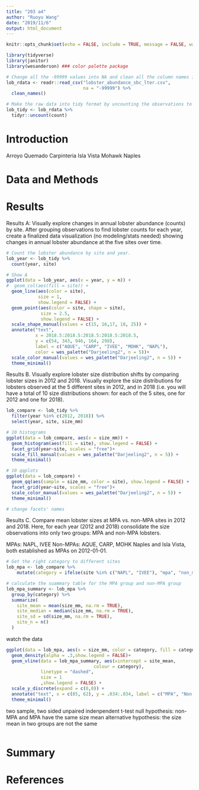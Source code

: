 ```yaml
---
title: "203 a4"
author: "Ruoyu Wang"
date: "2019/11/6"
output: html_document
---
```


```r
knitr::opts_chunk$set(echo = FALSE, include = TRUE, message = FALSE, warnings = FALSE)
```

```r
library(tidyverse)
library(janitor)
library(wesanderson) ### color palette package

# Change all the -99999 values into NA and clean all the column names in to snake_case.
lob_rdata <- readr::read_csv("lobster_abundance_sbc_lter.csv",
                             na = "-99999") %>%
  clean_names()

# Make the raw data into tidy format by uncounting the observations to separeted rows.
lob_tidy <- lob_rdata %>% 
  tidyr::uncount(count)
```

# Introduction
Arroyo Quemado  Carpinteria  Isla Vista  Mohawk  Naples
	 
# Data and Methods 

# Results

Results A: Visually explore changes in annual lobster abundance (counts) by site. After grouping observations to find lobster counts for each year, create a finalized data visualization (no modeling/stats needed) showing changes in annual lobster abundance at the five sites over time.
```r
# Count the lobster abundance by site and year.
lob_year <- lob_tidy %>% 
  count(year, site)

# Show A
ggplot(data = lob_year, aes(x = year, y = n)) +
#  geom_col(aes(fill = site)) +
  geom_line(aes(color = site), 
            size = 1, 
            show.legend = FALSE) +
  geom_point(aes(color = site, shape = site), 
             size = 2.5, 
             show.legend = FALSE) +
  scale_shape_manual(values = c(15, 16,17, 18, 25)) +
  annotate("text", 
           x = 2018.5:2018.5:2018.5:2018.5:2018.5, 
           y = c(54, 343, 946, 164, 298), 
           label = c("AQUE", "CARP", "IVEE", "MOHK", "NAPL"),
           color = wes_palette("Darjeeling2", n = 5))+
  scale_color_manual(values = wes_palette("Darjeeling2", n = 5)) +
  theme_minimal()
```

Results B. Visually explore lobster size distribution shifts by comparing lobster sizes in 2012 and 2018. Visually explore the size distributions for lobsters observed at the 5 different sites in 2012, and in 2018 (i.e. you will have a total of 10 size distributions shown: for each of the 5 sites, one for 2012 and one for 2018).

```r
lob_compare <- lob_tidy %>% 
  filter(year %in% c(2012, 2018)) %>% 
  select(year, site, size_mm)

# 10 histograms
ggplot(data = lob_compare, aes(x = size_mm)) +
  geom_histogram(aes(fill = site), show.legend = FALSE) +
  facet_grid(year~site, scales = "free")+
  scale_fill_manual(values = wes_palette("Darjeeling2", n = 5)) +
  theme_minimal()

# 10 qqplots
ggplot(data = lob_compare) +
  geom_qq(aes(sample = size_mm, color = site), show.legend = FALSE) +
  facet_grid(year~site, scales = "free")+
  scale_color_manual(values = wes_palette("Darjeeling2", n = 5)) +
  theme_minimal()

# change facets' names
```

Results C. Compare mean lobster sizes at MPA vs. non-MPA sites in 2012 and 2018. Here, for each year (2012 and 2018) consolidate the size observations into only two groups: MPA and non-MPA lobsters.

MPAs: NAPL, IVEE
Non-MPAs: AQUE, CARP, MOHK
Naples and Isla Vista, both established as MPAs on 2012-01-01.

```r
# Get the right category to different sites
lob_mpa <- lob_compare %>% 
    mutate(category = ifelse(site %in% c("NAPL", "IVEE"), "mpa", "non_mpa"))

# calculate the suammary table for the MPA group and non-MPA group
lob_mpa_summary <- lob_mpa %>% 
  group_by(category) %>% 
  summarize(
    site_mean = mean(size_mm, na.rm = TRUE),
    site_median = median(size_mm, na.rm = TRUE),
    site_sd = sd(size_mm, na.rm = TRUE),
    site_n = n()
  )
```

watch the data
```r
ggplot(data = lob_mpa, aes(x = size_mm, color = category, fill = category)) +
  geom_density(alpha = .3,show.legend = FALSE)+
  geom_vline(data = lob_mpa_summary, aes(xintercept = site_mean,
                                 colour = category),
             linetype = "dashed",
             size = 1
             ,show.legend = FALSE) +
  scale_y_discrete(expand = c(0,0)) +
  annotate("text", x = c(85, 62), y = .034:.034, label = c("MPA", "Non-MPA")) +
  theme_minimal()
```

two sample, two sided unpaired indenpendent t-test
null hypothesis: non-MPA and MPA have the same size mean
alternative hypothesis: the size mean in two groups are not the same

```r

```


# Summary

# References
